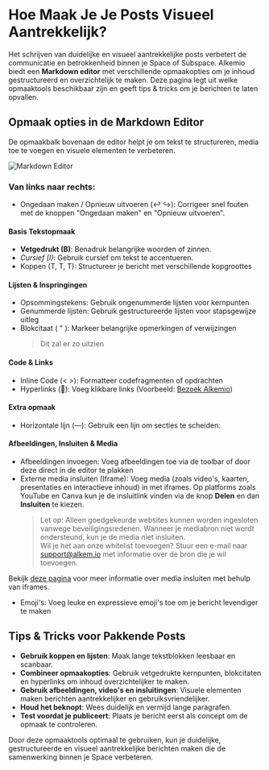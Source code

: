 # Hoe Maak Je Je Posts Visueel Aantrekkelijk?

Het schrijven van duidelijke en visueel aantrekkelijke posts verbetert de communicatie en betrokkenheid binnen je Space of Subspace. Alkemio biedt een **Markdown editor** met verschillende opmaakopties om je inhoud gestructureerd en overzichtelijk te maken. Deze pagina legt uit welke opmaaktools beschikbaar zijn en geeft tips & tricks om je berichten te laten opvallen.

## Opmaak opties in de Markdown Editor

De opmaakbalk bovenaan de editor helpt je om tekst te structureren, media toe te voegen en visuele elementen te verbeteren.

![Markdown Editor](/markdown-options.png)

### Van links naar rechts:

- Ongedaan maken / Opnieuw uitvoeren (↩️ ↪️): Corrigeer snel fouten met de knoppen "Ongedaan maken" en "Opnieuw uitvoeren".

#### Basis Tekstopmaak

- **Vetgedrukt (B)**: Benadruk belangrijke woorden of zinnen.
- _Cursief (I)_: Gebruik cursief om tekst te accentueren.
- Koppen (T, T, T): Structureer je bericht met verschillende kopgroottes

#### Lijsten & Inspringingen

- Opsommingstekens: Gebruik ongenummerde lijsten voor kernpunten
- Genummerde lijsten: Gebruik gestructureerde lijsten voor stapsgewijze uitleg
- Blokcitaat ( " ): Markeer belangrijke opmerkingen of verwijzingen
  > Dit zal er zo uitzien

#### Code & Links

- Inline Code (< >): Formatteer codefragmenten of opdrachten
- Hyperlinks (🔗): Voeg klikbare links (Voorbeeld: [Bezoek Alkemio](https://alkem.io))

#### Extra opmaak

- Horizontale lijn (—): Gebruik een lijn om secties te scheiden:

#### Afbeeldingen, Insluiten & Media

- Afbeeldingen invoegen: Voeg afbeeldingen toe via de toolbar of door deze direct in de editor te plakken
- Externe media insluiten (Iframe): Voeg media (zoals video's, kaarten, presentaties en interactieve inhoud) in met iframes.
  Op platforms zoals YouTube en Canva kun je de insluitlink vinden via de knop **Delen** en dan **Insluiten** te kiezen.
  > Let op: Alleen goedgekeurde websites kunnen worden ingesloten vanwege beveiligingsredenen. 
  > Wanneer je mediabron niet wordt ondersteund, kun je de media niet insluiten. \
  > Wil je het aan onze whitelist toevoegen? 
  > Stuur een e-mail naar support@alkem.io met informatie over de bron die je wil toevoegen.

Bekijk [deze pagina](/features/iframe) voor meer informatie over media insluiten met behulp van iframes.

- Emoji's: Voeg leuke en expressieve emoji's toe om je bericht levendiger te maken

## Tips & Tricks voor Pakkende Posts

- **Gebruik koppen en lijsten**: Maak lange tekstblokken leesbaar en scanbaar.
- **Combineer opmaakopties**: Gebruik vetgedrukte kernpunten, blokcitaten en hyperlinks om inhoud overzichtelijker te maken.
- **Gebruik afbeeldingen, video's en insluitingen**: Visuele elementen maken berichten aantrekkelijker en gebruiksvriendelijker.
- **Houd het beknopt**: Wees duidelijk en vermijd lange paragrafen.
- **Test voordat je publiceert**: Plaats je bericht eerst als concept om de opmaak te controleren.

Door deze opmaaktools optimaal te gebruiken, kun je duidelijke, gestructureerde en visueel aantrekkelijke berichten maken die de samenwerking binnen je Space verbeteren.
